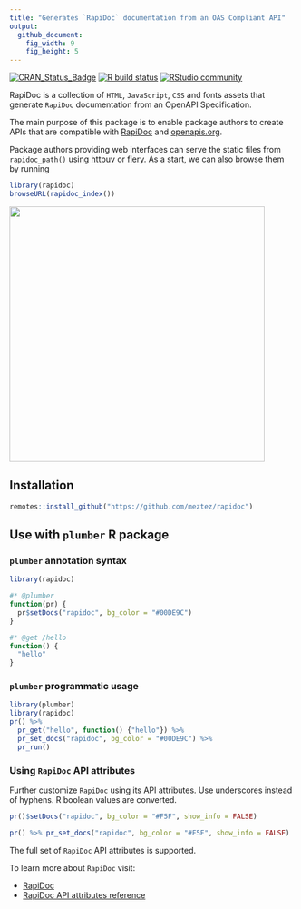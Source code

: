 ```yaml
---
title: "Generates `RapiDoc` documentation from an OAS Compliant API"
output:
  github_document:
    fig_width: 9
    fig_height: 5
---
```


<!-- badges: start -->
[![CRAN\_Status\_Badge](https://www.r-pkg.org/badges/version/rapidoc)](https://cran.r-project.org/package=rapidoc)
[![R build status](https://github.com/meztez/rapidoc/workflows/R-CMD-check/badge.svg)](https://github.com/meztez/rapidoc/actions)
[![RStudio community](https://img.shields.io/badge/community-plumber-blue?style=social&logo=rstudio&logoColor=75AADB)](https://community.rstudio.com/tag/plumber)
<!-- badges: end -->

RapiDoc is a collection of `HTML`, `JavaScript`, `CSS` and fonts assets that generate `RapiDoc` documentation from an OpenAPI Specification.

The main purpose of this package is to enable package authors to create APIs that are compatible with [RapiDoc](https://mrin9.github.io/RapiDoc/) and [openapis.org](https://www.openapis.org/).

Package authors providing web interfaces can serve the static files from `rapidoc_path()` using [httpuv](https://github.com/rstudio/httpuv) or [fiery](https://github.com/thomasp85/fiery). As a start, we can also browse them by running

```r
library(rapidoc)
browseURL(rapidoc_index())
```

<img src="tools/readme/browse_rapidoc.png" width=450 />

## Installation

```r
remotes::install_github("https://github.com/meztez/rapidoc")
```

## Use with `plumber` R package

### `plumber` annotation syntax
```r
library(rapidoc)

#* @plumber
function(pr) {
  pr$setDocs("rapidoc", bg_color = "#00DE9C")
}

#* @get /hello
function() {
  "hello"
}
```

### `plumber` programmatic usage

```r
library(plumber)
library(rapidoc)
pr() %>%
  pr_get("hello", function() {"hello"}) %>%
  pr_set_docs("rapidoc", bg_color = "#00DE9C") %>%
  pr_run()

```

### Using `RapiDoc` API attributes

Further customize `RapiDoc` using its API attributes. Use underscores instead of hyphens. R boolean values are converted.

```r
pr()$setDocs("rapidoc", bg_color = "#F5F", show_info = FALSE)

pr() %>% pr_set_docs("rapidoc", bg_color = "#F5F", show_info = FALSE)
```

The full set of `RapiDoc` API attributes is supported. 

To learn more about `RapiDoc` visit:

* [RapiDoc](https://mrin9.github.io/RapiDoc/)
* [RapiDoc API attributes reference](https://mrin9.github.io/RapiDoc/api.html)

